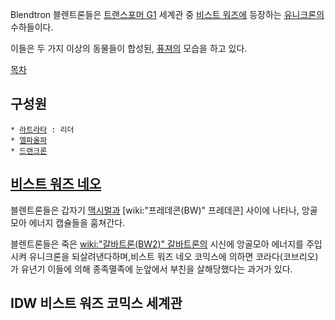 Blendtron
블렌트론들은 [[트랜스포머 G1]] 세계관 중 [[비스트 워즈]]에 등장하는 [[유니크론]]의 수하들이다.

이들은 두 가지 이상의 동물들이 합성된, [[퓨져]]의 모습을 하고 있다.

[[목차]]

== 구성원 ==
 * [[라트라타]] : 리더
 * [[엘파올파]]
 * [[드랜크론]]

== [[비스트 워즈 네오]] ==
블렌트론들은 갑자기 [[맥시멀]]과 [wiki:"프레데콘(BW)" 프레데콘] 사이에 나타나, 앙골모아 에너지 캡슐들을 훔쳐간다.

블렌트론들은 죽은 [[wiki:"갈바트론(BW2)" 갈바트론]]의 시신에 앙골모아 에너지를 주입시켜 유니크론을 되살려낸다하며,비스트 워즈 네오 코믹스에 의하면 코라다(코브리오)가 유년기 이들에 의해 종족멸족에 눈앞에서 부친을 살해당했다는 과거가 있다.

== IDW 비스트 워즈 코믹스 세계관 ==
